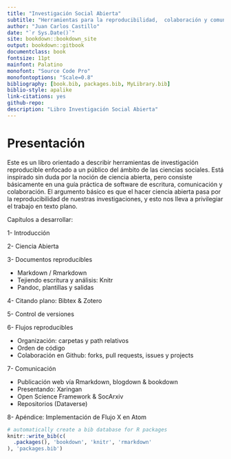 ```yaml
---
title: "Investigación Social Abierta"
subtitle: "Herramientas para la reproducibilidad,  colaboración y comunicación académica"
author: "Juan Carlos Castillo"
date: "`r Sys.Date()`"
site: bookdown::bookdown_site
output: bookdown::gitbook
documentclass: book
fontsize: 11pt
mainfont: Palatino
monofont: "Source Code Pro"
monofontoptions: "Scale=0.8"
bibliography: [book.bib, packages.bib, MyLibrary.bib]
biblio-style: apalike
link-citations: yes
github-repo:
description: "Libro Investigación Social Abierta"
---
```


# Presentación {-}

Este es un libro orientado a describir herramientas de investigación reproducible enfocado a un público del ámbito de las ciencias sociales. Está inspirado sin duda por la noción de ciencia abierta, pero consiste básicamente en una guía práctica de software de escritura, comunicación y colaboración. El argumento básico es que el hacer ciencia abierta pasa por la reproducibilidad de nuestras investigaciones, y esto nos lleva a privilegiar el trabajo en texto plano.


Capítulos a desarrollar:

1- Introducción

2- Ciencia Abierta

3- Documentos reproducibles

  - Markdown / Rmarkdown
  - Tejiendo escritura y análisis: Knitr
  - Pandoc, plantillas y salidas

4- Citando plano: Bibtex & Zotero

5- Control de versiones

6- Flujos reproducibles

  - Organización: carpetas y path relativos
  - Orden de código
  - Colaboración en Github: forks, pull requests, issues y projects

7- Comunicación

  - Publicación web vía Rmarkdown, blogdown & bookdown
  - Presentando: Xaringan
  - Open Science Framework & SocArxiv
  - Repositorios (Dataverse)

8- Apéndice: Implementación de Flujo X en Atom


```r
# automatically create a bib database for R packages
knitr::write_bib(c(
  .packages(), 'bookdown', 'knitr', 'rmarkdown'
), 'packages.bib')
```
